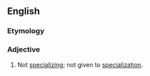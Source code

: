 ==English==

===Etymology===
{{prefix|non|specializing}}

===Adjective===
{{en-adj|-}}

# Not [[specializing]]; not given to [[specialization]].